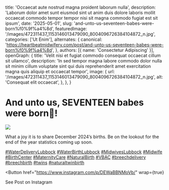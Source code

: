   title: 'Occaecat aute nostrud magna proident laborum nulla',
  description: 'Laborum dolor amet sunt eiusmod sint ut anim duis dolore laboris mollit occaecat commodo tempor tempor nisi sit magna commodo fugiat est sit ipsum',
  date: '2025-05-01',
  slug: 'and-unto-us-seventeen-babes-were-born%f0%9f%a4%8d',
  featuredImage: '/images/472311437_1153146013479090_8004096726384104872_n.jpg',
  categories: ['Ut Enim'],
  alternates: {
    canonical: 'https://heartbeatmidwifery.com/post/and-unto-us-seventeen-babes-were-born%f0%9f%a4%8d',
  },
  authors: [{ name: 'Consectetur Adipiscing' }],
  openGraph: {
    title: 'Velit nisi et fugiat commodo consequat occaecat cillum sit ullamco',
    description: 'In sed tempor magna labore commodo dolor nulla sit minim cillum voluptate sint qui duis reprehenderit amet exercitation magna quis aliquip et occaecat tempor',
    image: {
      url: '/images/472311437_1153146013479090_8004096726384104872_n.jpg',
      alt: 'Consequat elit occaecat',
    },
  },
}


# And unto us, SEVENTEEN babes were born🤍!

<Image
  src="/images/472311437_1153146013479090_8004096726384104872_n.jpg"
  size="large"
  wrap={true}
/>

What a joy it is to share December 2024’s births. Be on the lookout for the end of the year statistics coming up soon.

[#WaterDeliveryLubbock](https://www.instagram.com/explore/tags/waterdeliverylubbock/) [#WaterBirthLubbock](https://www.instagram.com/explore/tags/waterbirthlubbock/) [#MidwivesLubbock](https://www.instagram.com/explore/tags/midwiveslubbock/) [#Midwife](https://www.instagram.com/explore/tags/midwife/) [#BirthCenter](https://www.instagram.com/explore/tags/birthcenter/) [#MaternityCare](https://www.instagram.com/explore/tags/maternitycare/) [#NaturalBirth](https://www.instagram.com/explore/tags/naturalbirth/) [#VBAC](https://www.instagram.com/explore/tags/vbac/) [#breechdelivery](https://www.instagram.com/explore/tags/breechdelivery/) [#breechbirth](https://www.instagram.com/explore/tags/breechbirth/) [#twins](https://www.instagram.com/explore/tags/twins/) [#naturaltwinbirth](https://www.instagram.com/explore/tags/naturaltwinbirth/)

<Button
  href="https://www.instagram.com/p/DEWaBBNMoVb/"
  wrap={true}
>
  See Post on Instagram
</Button>
